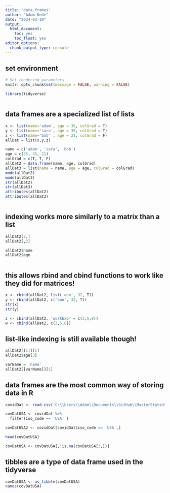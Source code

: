 ```yaml
---
title: 'data.frames'
author: "Adam Dede"
date: "2024-03-19"
output:
  html_document:
    toc: yes
    toc_float: yes
editor_options:
  chunk_output_type: console
---
```



## set environment

```r

# Set rendering parameters
knitr::opts_chunk$set(message = FALSE, warning = FALSE)

library(tidyverse)



```

## data frames are a specialized list of lists

```r
x <- list(name='adam', age = 35, colGrad = T)
y <- list(name='sara', age = 35, colGrad = T)
z <- list(name='bob' , age = 21, colGrad = F)
allDat = list(x,y,z)

name = c('adam', 'sara', 'bob')
age = c(35, 35, 21)
colGrad = c(T, T, F)
allDat2 = data.frame(name, age, colGrad)
allDat3 = list(name = name, age = age, colGrad = colGrad)
mode(allDat2)
mode(allDat3)
str(allDat2)
str(allDat3)
attributes(allDat2)
attributes(allDat3)



```
## indexing works more similarly to a matrix than a list
```r

allDat2[2,]
allDat2[,2]

allDat2$name
allDat2$age



```
## this allows rbind and cbind functions to work like they did for matrices!
```r
x <- rbind(allDat2, list('ann', 32, T))
y <- rbind(allDat2, c('ann', 32, T))
str(x)
str(y)

z <- cbind(allDat2, 'workExp' = c(3,5,8))
w <- cbind(allDat2, c(3,5,8))


```

## list-like indexing is still available though! 
```r
allDat2[[1]][1]
allDat2$age[3]

varName = 'name'
allDat2[[varName]][1]


```


## data frames are the most common way of storing data in R
```r
covidDat <- read.csv('C:\\Users\\Adam\\Documents\\GitHub\\MasterStatsUsingR\\data\\owid-covid-data.csv')

covDatUSA <- covidDat %>% 
  filter(iso_code == 'USA' ) 

covDatUSA2 <- covidDat[covidDat$iso_code == 'USA',]

head(covDatUSA)

covDatUSA <- covDatUSA[,!is.na(covDatUSA[3,])]


```
## tibbles are a type of data frame used in the tidyverse

```r
covDatUSA <- as_tibble(covDatUSA)
names(covDatUSA)



```
